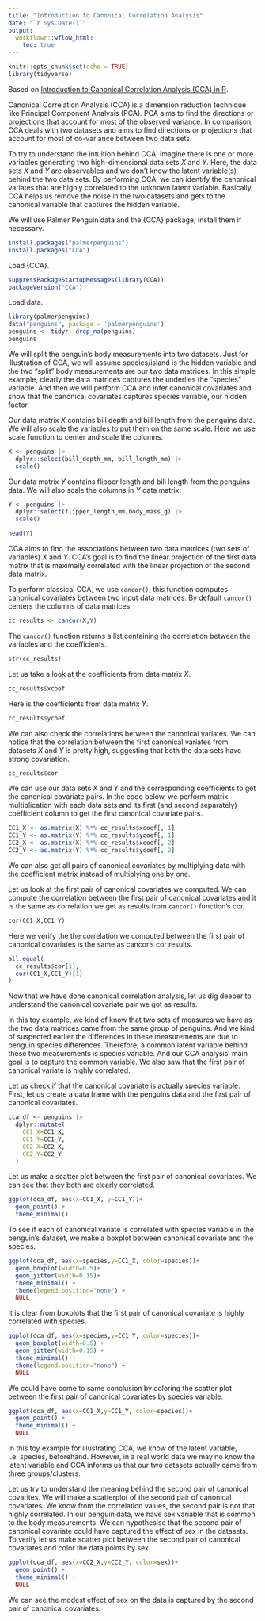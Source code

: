 ```yaml
---
title: "Introduction to Canonical Correlation Analysis"
date: "`r Sys.Date()`"
output:
  workflowr::wflow_html:
    toc: true
---
```


```r
knitr::opts_chunk$set(echo = TRUE)
library(tidyverse)
```

Based on [Introduction to Canonical Correlation Analysis (CCA) in R](https://cmdlinetips.com/2020/12/canonical-correlation-analysis-in-r/).

Canonical Correlation Analysis (CCA) is a dimension reduction technique like Principal Component Analysis (PCA). PCA aims to find the directions or projections that account for most of the observed variance. In comparison, CCA deals with two datasets and aims to find directions or projections that account for most of co-variance between two data sets.

To try to understand the intuition behind CCA, imagine there is one or more variables generating two high-dimensional data sets $X$ and $Y$. Here, the data sets $X$ and $Y$ are observables and we don't know the latent variable(s) behind the two data sets. By performing CCA, we can identify the canonical variates that are highly correlated to the unknown latent variable. Basically, CCA helps us remove the noise in the two datasets and gets to the canonical variable that captures the hidden variable.

We will use Palmer Penguin data and the {CCA} package; install them if necessary.

```r
install.packages("palmerpenguins")
install.packages("CCA")
```

Load {CCA}.

```r
suppressPackageStartupMessages(library(CCA))
packageVersion("CCA")
```

Load data.

```r
library(palmerpenguins)
data("penguins", package = 'palmerpenguins')
penguins <- tidyr::drop_na(penguins)
penguins
```

We will split the penguin's body measurements into two datasets. Just for illustration of CCA, we will assume species/island is the hidden variable and the two "split" body measurements are our two data matrices. In this simple example, clearly the data matrices captures the underlies the "species" variable. And then we will perform CCA and infer canonical covariates and show that the canonical covariates captures species variable, our hidden factor.

Our data matrix $X$ contains bill depth and bill length from the penguins data. We will also scale the variables to put them on the same scale. Here we use scale function to center and scale the columns.

```r
X <- penguins |>
  dplyr::select(bill_depth_mm, bill_length_mm) |>
  scale()
```
	
Our data matrix $Y$ contains flipper length and bill length from the penguins data. We will also scale the columns in $Y$ data matrix.
	
```r
Y <- penguins |>
  dplyr::select(flipper_length_mm,body_mass_g) |>
  scale()

head(Y)
```

CCA aims to find the associations between two data matrices (two sets of variables) $X$ and $Y$. CCA's goal is to find the linear projection of the first data matrix that is maximally correlated with the linear projection of the second data matrix.

To perform classical CCA, we use `cancor()`; this function computes canonical covariates between two input data matrices. By default `cancor()` centers the columns of data matrices.
	
```r
cc_results <- cancor(X,Y)
```

The `cancor()` function returns a list containing the correlation between the variables and the coefficients.
	
```r
str(cc_results)
```
	
Let us take a look at the coefficients from data matrix $X$.
	
```r
cc_results$xcoef
```

Here is the coefficients from data matrix $Y$.
	
```r
cc_results$ycoef
```

We can also check the correlations between the canonical variates. We can notice that the correlation between the first canonical variates from datasets $X$ and $Y$ is pretty high, suggesting that both the data sets have strong covariation.
	
```r
cc_results$cor
```

We can use our data sets X and Y and the corresponding coefficients to get the canonical covariate pairs. In the code below, we perform matrix multiplication with each data sets and its first (and second separately) coefficient column to get the first canonical covariate pairs.

```r
CC1_X <- as.matrix(X) %*% cc_results$xcoef[, 1]
CC1_Y <- as.matrix(Y) %*% cc_results$ycoef[, 1]
CC2_X <- as.matrix(X) %*% cc_results$xcoef[, 2]
CC2_Y <- as.matrix(Y) %*% cc_results$ycoef[, 2]
```
	
We can also get all pairs of canonical covariates by multiplying data with the coefficient matrix instead of multiplying one by one.

Let us look at the first pair of canonical covariates we computed. We can compute the correlation between the first pair of canonical covariates and it is the same as correlation we get as results from `cancor()` function's cor.

```r
cor(CC1_X,CC1_Y)
```

Here we verify the the correlation we computed between the first pair of canonical covariates is the same as cancor's cor results.

```r
all.equal(
  cc_results$cor[1],
  cor(CC1_X,CC1_Y)[1]
)
```
	
Now that we have done canonical correlation analysis, let us dig deeper to understand the canonical covariate pair we got as results.

In this toy example, we kind of know that two sets of measures we have as the two data matrices came from the same group of penguins. And we kind of suspected earlier the differences in these measurements are due to penguin species differences. Therefore, a common latent variable behind these two measurements is species variable. And our CCA analysis' main goal is to capture the common variable. We also saw that the first pair of canonical variate is highly correlated.

Let us check if that the canonical covariate is actually species variable. First, let us create a data frame with the penguins data and the first pair of canonical covariates.

```r
cca_df <- penguins |>
  dplyr::mutate(
    CC1_X=CC1_X,
    CC1_Y=CC1_Y,
    CC2_X=CC2_X,
    CC2_Y=CC2_Y
  )
```

Let us make a scatter plot between the first pair of canonical covariates. We can see that they both are clearly correlated.

```r
ggplot(cca_df, aes(x=CC1_X, y=CC1_Y))+
  geom_point() +
  theme_minimal()
```
	
To see if each of canonical variate is correlated with species variable in the penguin's dataset, we make a boxplot between canonical covariate and the species.

```r
ggplot(cca_df, aes(x=species,y=CC1_X, color=species))+
  geom_boxplot(width=0.5)+
  geom_jitter(width=0.15)+
  theme_minimal() +
  theme(legend.position="none") +
  NULL
```
	
It is clear from boxplots that the first pair of canonical covariate is highly correlated with species.

```r
ggplot(cca_df, aes(x=species,y=CC1_Y, color=species))+
  geom_boxplot(width=0.5) +
  geom_jitter(width=0.15) +
  theme_minimal() +
  theme(legend.position="none") +
  NULL
```

We could have come to same conclusion by coloring the scatter plot between the first pair of canonical covariates by species variable.

```r
ggplot(cca_df, aes(x=CC1_X,y=CC1_Y, color=species))+
  geom_point() +
  theme_minimal() +
  NULL
```
	
In this toy example for illustrating CCA, we know of the latent variable, i.e. species, beforehand. However, in a real world data we may no know the latent variable and CCA informs us that our two datasets actually came from three groups/clusters.

Let us try to understand the meaning behind the second pair of canonical covarites. We will make a scatterplot of the second pair of canonical covariates. We know from the correlation values, the second pair is not that highly correlated. In our penguin data, we have sex variable that is common to the body measurements. We can hypothesise that the second pair of canonical covariate could have captured the effect of sex in the datasets. To verify let us make scatter plot between the second pair of canonical covariates and color the data points by sex.
	
```r
ggplot(cca_df, aes(x=CC2_X,y=CC2_Y, color=sex))+
  geom_point() +
  theme_minimal() +
  NULL
```

We can see the modest effect of sex on the data is captured by the second pair of canonical covariates.
